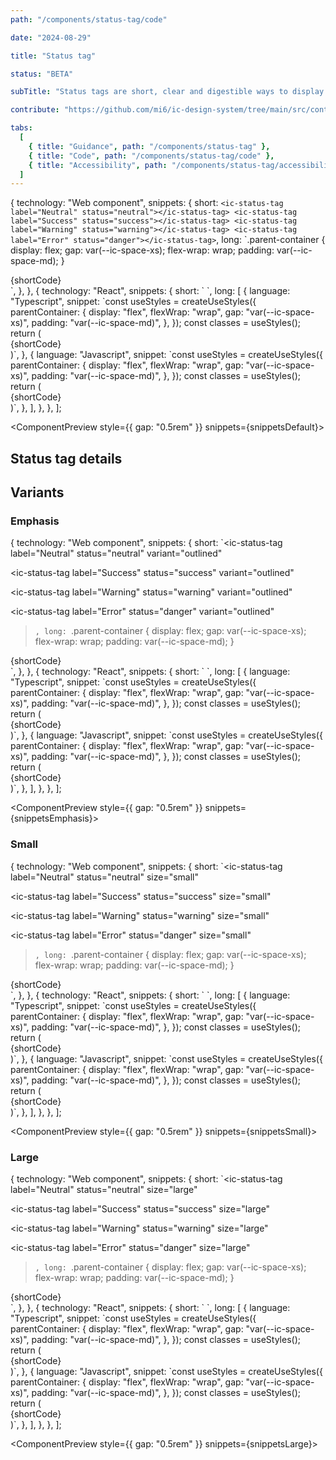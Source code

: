 ```yaml
---
path: "/components/status-tag/code"

date: "2024-08-29"

title: "Status tag"

status: "BETA"

subTitle: "Status tags are short, clear and digestible ways to display the status of something on the page."

contribute: "https://github.com/mi6/ic-design-system/tree/main/src/content/structured/components/status-tag"

tabs:
  [
    { title: "Guidance", path: "/components/status-tag" },
    { title: "Code", path: "/components/status-tag/code" },
    { title: "Accessibility", path: "/components/status-tag/accessibility" },
  ]
---
```



  {
    technology: "Web component",
    snippets: {
      short: `<ic-status-tag label="Neutral" status="neutral"></ic-status-tag>
<ic-status-tag label="Success" status="success"></ic-status-tag>
<ic-status-tag label="Warning" status="warning"></ic-status-tag>
<ic-status-tag label="Error" status="danger"></ic-status-tag>`,
      long: `.parent-container {
      display: flex;
      gap: var(--ic-space-xs);
      flex-wrap: wrap;
      padding: var(--ic-space-md);
    }
  </style>
  <body>
    <div class="parent-container">
      {shortCode}
    </div>`,
    },
  },
  {
    technology: "React",
    snippets: {
      short: `<IcStatusTag label="Neutral" status="neutral"/>
<IcStatusTag label="Success" status="success"/>
<IcStatusTag label="Warning" status="warning"/>
<IcStatusTag label="Error" status="danger"/>`,
      long: [
        {
          language: "Typescript",
          snippet: `const useStyles = createUseStyles({
  parentContainer: {
    display: "flex",
    flexWrap: "wrap",
    gap: "var(--ic-space-xs)",
    padding: "var(--ic-space-md)",
  },
});
const classes = useStyles();
return (
  <div className={classes.parentContainer}>
    {shortCode}
  </div>
)`,
        },
        {
          language: "Javascript",
          snippet: `const useStyles = createUseStyles({
  parentContainer: {
    display: "flex",
    flexWrap: "wrap",
    gap: "var(--ic-space-xs)",
    padding: "var(--ic-space-md)",
  },
});
const classes = useStyles();
return (
  <div className={classes.parentContainer}>
    {shortCode}
  </div>
)`,
        },
      ],
    },
  },
];

<ComponentPreview style={{ gap: "0.5rem" }} snippets={snippetsDefault}>
  <IcStatusTag label="Neutral" status="neutral" />
  <IcStatusTag label="Success" status="success" />
  <IcStatusTag label="Warning" status="warning" />
  <IcStatusTag label="Error" status="danger" />
</ComponentPreview>

## Status tag details

<ComponentDetails component="ic-status-tag" />

## Variants

### Emphasis

  {
    technology: "Web component",
    snippets: {
      short: `<ic-status-tag
  label="Neutral"
  status="neutral"
  variant="outlined"
></ic-status-tag>
<ic-status-tag
  label="Success"
  status="success"
  variant="outlined"
></ic-status-tag>
<ic-status-tag
  label="Warning"
  status="warning"
  variant="outlined"
></ic-status-tag>
<ic-status-tag
  label="Error"
  status="danger"
  variant="outlined"
></ic-status-tag>`,
      long: `.parent-container {
      display: flex;
      gap: var(--ic-space-xs);
      flex-wrap: wrap;
      padding: var(--ic-space-md);
    }
  </style>
  <body>
    <div class="parent-container">
      {shortCode}
    </div>`,
    },
  },
  {
    technology: "React",
    snippets: {
      short: `<IcStatusTag label="Neutral" status="neutral" variant="outlined" />
<IcStatusTag label="Success" status="success" variant="outlined" />
<IcStatusTag label="Warning" status="warning" variant="outlined" />
<IcStatusTag label="Error" status="danger" variant="outlined" />`,
      long: [
        {
          language: "Typescript",
          snippet: `const useStyles = createUseStyles({
  parentContainer: {
    display: "flex",
    flexWrap: "wrap",
    gap: "var(--ic-space-xs)",
    padding: "var(--ic-space-md)",
  },
});
const classes = useStyles();
return (
  <div className={classes.parentContainer}>
    {shortCode}
  </div>
)`,
        },
        {
          language: "Javascript",
          snippet: `const useStyles = createUseStyles({
  parentContainer: {
    display: "flex",
    flexWrap: "wrap",
    gap: "var(--ic-space-xs)",
    padding: "var(--ic-space-md)",
  },
});
const classes = useStyles();
return (
  <div className={classes.parentContainer}>
    {shortCode}
  </div>
)`,
        },
      ],
    },
  },
];

<ComponentPreview style={{ gap: "0.5rem" }} snippets={snippetsEmphasis}>
  <IcStatusTag label="Neutral" status="neutral" variant="outlined" />
  <IcStatusTag label="Success" status="success" variant="outlined" />
  <IcStatusTag label="Warning" status="warning" variant="outlined" />
  <IcStatusTag label="Error" status="danger" variant="outlined" />
</ComponentPreview>

### Small

  {
    technology: "Web component",
    snippets: {
      short: `<ic-status-tag
  label="Neutral"
  status="neutral"
  size="small"
></ic-status-tag>
<ic-status-tag
  label="Success"
  status="success"
  size="small"
></ic-status-tag>
<ic-status-tag
  label="Warning"
  status="warning"
  size="small"
></ic-status-tag>
<ic-status-tag
  label="Error" 
  status="danger" 
  size="small"
></ic-status-tag>`,
      long: `.parent-container {
      display: flex;
      gap: var(--ic-space-xs);
      flex-wrap: wrap;
      padding: var(--ic-space-md);
    }
  </style>
  <body>
    <div class="parent-container">
      {shortCode}
    </div>`,
    },
  },
  {
    technology: "React",
    snippets: {
      short: `<IcStatusTag label="Neutral" status="neutral" size="small" />
<IcStatusTag label="Success" status="success" size="small" />
<IcStatusTag label="Warning" status="warning" size="small" />
<IcStatusTag label="Error" status="danger" size="small" />`,
      long: [
        {
          language: "Typescript",
          snippet: `const useStyles = createUseStyles({
  parentContainer: {
    display: "flex",
    flexWrap: "wrap",
    gap: "var(--ic-space-xs)",
    padding: "var(--ic-space-md)",
  },
});
const classes = useStyles();
return (
  <div className={classes.parentContainer}>
    {shortCode}
  </div>
)`,
        },
        {
          language: "Javascript",
          snippet: `const useStyles = createUseStyles({
  parentContainer: {
    display: "flex",
    flexWrap: "wrap",
    gap: "var(--ic-space-xs)",
    padding: "var(--ic-space-md)",
  },
});
const classes = useStyles();
return (
  <div className={classes.parentContainer}>
    {shortCode}
  </div>
)`,
        },
      ],
    },
  },
];

<ComponentPreview style={{ gap: "0.5rem" }} snippets={snippetsSmall}>
  <IcStatusTag label="Neutral" status="neutral" size="small" />
  <IcStatusTag label="Success" status="success" size="small" />
  <IcStatusTag label="Warning" status="warning" size="small" />
  <IcStatusTag label="Error" status="danger" size="small" />
</ComponentPreview>

### Large

  {
    technology: "Web component",
    snippets: {
      short: `<ic-status-tag
  label="Neutral"
  status="neutral"
  size="large"
></ic-status-tag>
<ic-status-tag
  label="Success"
  status="success"
  size="large"
></ic-status-tag>
<ic-status-tag
  label="Warning"
  status="warning"
  size="large"
></ic-status-tag>
<ic-status-tag
  label="Error" 
  status="danger" 
  size="large"
></ic-status-tag>`,
      long: `.parent-container {
      display: flex;
      gap: var(--ic-space-xs);
      flex-wrap: wrap;
      padding: var(--ic-space-md);
    }
  </style>
  <body>
    <div class="parent-container">
      {shortCode}
    </div>`,
    },
  },
  {
    technology: "React",
    snippets: {
      short: `<IcStatusTag label="Neutral" status="neutral" size="large" />
<IcStatusTag label="Success" status="success" size="large" />
<IcStatusTag label="Warning" status="warning" size="large" />
<IcStatusTag label="Error" status="danger" size="large" />`,
      long: [
        {
          language: "Typescript",
          snippet: `const useStyles = createUseStyles({
  parentContainer: {
    display: "flex",
    flexWrap: "wrap",
    gap: "var(--ic-space-xs)",
    padding: "var(--ic-space-md)",
  },
});
const classes = useStyles();
return (
  <div className={classes.parentContainer}>
    {shortCode}
  </div>
)`,
        },
        {
          language: "Javascript",
          snippet: `const useStyles = createUseStyles({
  parentContainer: {
    display: "flex",
    flexWrap: "wrap",
    gap: "var(--ic-space-xs)",
    padding: "var(--ic-space-md)",
  },
});
const classes = useStyles();
return (
  <div className={classes.parentContainer}>
    {shortCode}
  </div>
)`,
        },
      ],
    },
  },
];

<ComponentPreview style={{ gap: "0.5rem" }} snippets={snippetsLarge}>
  <IcStatusTag label="Neutral" status="neutral" size="large" />
  <IcStatusTag label="Success" status="success" size="large" />
  <IcStatusTag label="Warning" status="warning" size="large" />
  <IcStatusTag label="Error" status="danger" size="large" />
</ComponentPreview>
